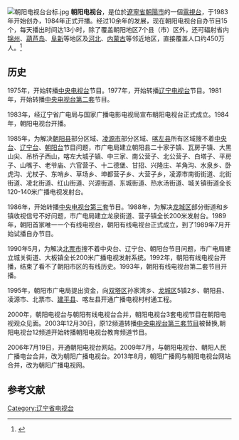 [[File:朝阳电视台台标.jpg|thumb]]
{{電視網資訊
|電視網名稱     = 朝阳电视台
| 類型           = [[有線電視|有線電視]]、[[无线电视|无线电视]]
| 開播日期       = 1984年
| 國家           = {{PRC}}
| 可收視地區     = [[朝阳市|朝阳市]]
| 創立日期       = 1983年
| 旗下類比頻道   = 新闻综合频道、影视频道、教育频道
| 官方網站       = http://www.51tgb.com
|}}
'''朝阳电视台'''，是位於[[遼寧省|遼寧省]][[朝陽市|朝陽市]]的一個[[電視台|電視台]]，于1983年开始创办，1984年正式开播。经过10余年的发展，现在朝阳电视台自办节目15个，每天播出时间达13小时，除了覆盖朝阳地区7个县（市）区外，还可辐射省内[[锦州|锦州]]、[[葫芦岛|葫芦岛]]、[[阜新|阜新]]等地区及[[河北|河北]]、[[内蒙古|内蒙古]]等邻近地区，直接覆盖人口约450万人。<ref>{{cite web | url=http://www.allchina.cn/tv/TvGrade0-6667.html | title=朝阳电视台简介-媒体资源网 | accessdate=2008-02-01 | archive-date=2019-05-20 | archive-url=https://web.archive.org/web/20190520084917/http://www.allchina.cn/tv/TvGrade0-6667.html | dead-url=no }}</ref>

==历史==
1975年，开始转播[[中国中央电视台|中央电视台]]节目。1977年，开始转播[[辽宁电视台|辽宁电视台]]节目。1981年，开始转播[[中国中央电视台财经频道|中央电视台第二套]]节目。

1983年，经辽宁省广电局与国家广播电影电视局宣布朝阳电视台正式成立。1984年，朝阳电视台开播。

1985年，为解决[[朝阳县|朝阳县]]部分区域、[[凌源市|凌源市]]部分区域、[[喀左县|喀左县]]所有区域搜不着[[中国中央电视台|中央台]]、[[辽宁台|辽宁台]]、[[朝阳台|朝阳台]]节目问题，市广电局建立朝阳县二十家子镇、瓦房子镇、大黑山尖、吊桥子西山，喀左大城子镇、中三家、南公营子、北公营子、白塔子、平房子、山嘴子、老爷庙、六官营子、十二德堡、甘招、兴隆庄、羊角沟、水泉乡、卧虎沟、尤杖子、东哨乡、草场乡、坤都营子乡、大营子乡，凌源市南街街道、北街街道、凌北街道、红山街道、兴源街道、东城街道、热水汤街道、城关镇街道全长120-140米广播电视发射台。

1986年，开始转播[[中国中央电视台综艺频道|中央电视台第三套]]节目。1988年，为解决[[龙城区|龙城区]]部分街道和乡镇收视信号不好问题，市广电局建立龙泉街道、营子镇全长200米发射台。1989年，朝阳首家唯一一个有线电视台，朝阳有线电视台正式成立，到了1989年7月开始试播自办节目。

1990年5月，为解决[[北票市|北票市]]搜不着中央台、辽宁台、朝阳台节目问题，市广电局建立城关街道、大板镇全长200米广播电视发射系统。1992年，朝阳有线电视台开播，结束了看不了朝阳市区的有线历史。1993年，朝阳有线电视台第二套节目开播。

1995年，朝阳市广电局提出资金，向[[双塔区|双塔区]]孙家湾乡、[[龙城区|龙城区]]5镇2乡、朝阳县、凌源市、北票市、[[建平县|建平县]]、喀左县开通广播电视村村通工程。

2000年，朝阳电视台与朝阳有线电视台合并，朝阳电视台3套电视节目在朝阳电视观众见面。2003年12月30日，原12频道转播[[中国中央电视台综艺频道|中央电视台第三套节目]]被替换,朝阳电视台12频道开始转播朝阳电视台教育频道节目。

2006年7月19日，开通朝阳电视台网站。2009年7月，与朝阳电视台、朝阳人民广播电台合并，改为朝阳广播电视台。2013年8月，朝阳广播网与朝阳电视台网站合并，改为朝阳广播电视网。

==参考文献==
{{Reflist}}

{{辽宁省的电视台}}

[[Category:辽宁省电视台|Category:辽宁省电视台]]